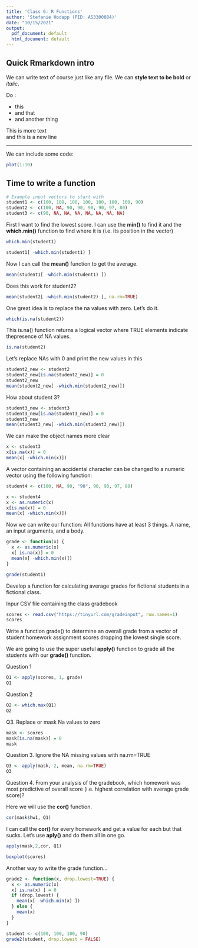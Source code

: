 ```yaml
---
title: 'Class 6: R Functions'
author: 'Stefanie Hodapp (PID: A53300084)'
date: "10/15/2021"
output:
  pdf_document: default
  html_document: default
---
```


## Quick Rmarkdown intro

We can write text of course just like any file. We can **style text to be bold** or *italic*. 

Do :

- this
- and that
- and another thing

This is more text  
and this is a new line

---

We can include some code:

```r
plot(1:10)
```


## Time to write a function

```r
# Example input vectors to start with
student1 <- c(100, 100, 100, 100, 100, 100, 100, 90)
student2 <- c(100, NA, 90, 90, 90, 90, 97, 80)
student3 <- c(90, NA, NA, NA, NA, NA, NA, NA)
```

First I want to find the lowest score. I can use the **min()** to find it and the **which.min()** function to find where it is (i.e. its position in the vector)
```r
which.min(student1)
```

```r
student1[ -which.min(student1) ]
```

Now I can call the **mean()** function to get the average.

```r
mean(student1[ -which.min(student1) ])
```

Does this work for student2?
```r
mean(student2[ -which.min(student2) ], na.rm=TRUE)
```

One great idea is to replace the na values with zero. Let's do it.
```r
which(is.na(student2))
```

This is.na() function returns a logical vector where TRUE elements indicate thepresence of NA values. 
```r
is.na(student2)
```

Let's replace NAs with 0 and print the new values in this
```r
student2_new <- student2
student2_new[is.na(student2_new)] = 0
student2_new
mean(student2_new[ -which.min(student2_new)])
```

How about student 3?
```r
student3_new <- student3
student3_new[is.na(student3_new)] = 0
student3_new
mean(student3_new[ -which.min(student3_new)])
```

We can make the object names more clear

```r
x <- student3
x[is.na(x)] = 0
mean(x[ -which.min(x)])
```

A vector containing an accidental character can be changed to a numeric vector using the following function:
```r
student4 <- c(100, NA, 90, "90", 90, 90, 97, 80)
```

```r
x <- student4
x <- as.numeric(x)
x[is.na(x)] = 0
mean(x[ -which.min(x)])
```

Now we can write our function: 
All functions have at least 3 things.
A name, an input arguments, and a body.
```r
grade <- function(x) {
  x <- as.numeric(x)
  x[ is.na(x)] = 0
  mean(x[ -which.min(x)])
}
```

```r
grade(student1)
```

Develop a function for calculating average grades for fictional students in a fictional class.

Inpur CSV file containing the class gradebook
```r
scores <- read.csv("https://tinyurl.com/gradeinput", row.names=1)
scores
```

Write a function grade() to determine an overall grade from a vector of student homework assignment scores dropping the lowest single score.

We are going to use the super useful **apply()** function to grade all the students with our **grade()** function.

Question 1
```r
Q1 <- apply(scores, 1, grade)
Q1
```
Question 2
```r
Q2 <- which.max(Q1)
Q2
```

Q3. Replace or mask Na values to zero
```r
mask <- scores 
mask[is.na(mask)] = 0
mask
```

Question 3. Ignore the NA missing values with na.rm=TRUE
```r
Q3 <- apply(mask, 2, mean, na.rm=TRUE)
Q3
```

Question 4. From your analysis of the gradebook, which homework was most predictive of overall score (i.e. highest correlation with average grade score)?

Here we will use the **cor()** function.
```r
cor(mask$hw1, Q1)
```

I can call the **cor()** for every homework and get a value for each but that sucks. Let's use **aply()** and do them all in one go.
```r
apply(mask,2,cor, Q1)
```

```r
boxplot(scores)
```

Another way to write the grade function... 

```r
grade2 <- function(x, drop.lowest=TRUE) {
  x <- as.numeric(x)
  x[ is.na(x) ] = 0
  if (drop.lowest) {
    mean(x[ -which.min(x) ])
  } else {
    mean(x)
  }
}
```

```r
student <- c(100, 100, 100, 90)
grade2(student, drop.lowest = FALSE)
```

